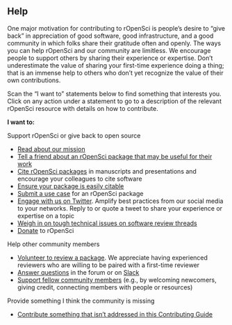 ## Help {#help}

One major motivation for contributing to rOpenSci is people’s desire to “give back” in appreciation of good software, good infrastructure, and a good community in which folks share their gratitude often and openly. The ways you can help rOpenSci and our community are limitless. We encourage people to support others by sharing their experience or expertise. Don’t underestimate the value of sharing your first-time experience doing a thing; that is an immense help to others who don’t yet recognize the value of their own contributions.

Scan the “I want to” statements below to find something that interests you. Click on any action under a statement to go to a description of the relevant rOpenSci resource with details on how to contribute.

**I want to:**

Support rOpenSci or give back to open source

*   [Read about our mission](#mission)
*   [Tell a friend about an rOpenSci package that may be useful for their work](#packages)
*   [Cite rOpenSci packages](#packages) in manuscripts and presentations and encourage your colleagues to cite software
*   [Ensure your package is easily citable](#devguide)
*   [Submit a use case](#usecases) for an rOpenSci package
*   [Engage with us on Twitter](#channels). Amplify best practices from our social media to your networks. Reply to or quote a tweet to share your experience or expertise on a topic
*   [Weigh in on tough technical issues on software review threads](#devguide)
*   [Donate](https://ropensci.org/donate/) to rOpenSci


Help other community members

*   [Volunteer to review a package](#devguide). We appreciate having experienced reviewers who are willing to be paired with a first-time reviewer
*   [Answer questions](#channels) in the forum or on [Slack](#channels-slack)
*   [Support fellow community members](#channels) (e.g., by welcoming newcomers, giving credit, connecting members with people or resources)


Provide something I think the community is missing 

*   [Contribute something that isn’t addressed in this Contributing Guide](#contributing)
